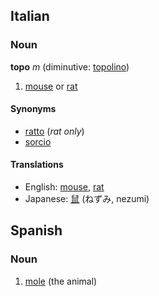 ==Italian==
===Noun===
'''topo''' ''m'' (diminutive: [[topolino]])

# [[mouse]] or [[rat]]<!-- only one sense but two English translations - do not separate -->

====Synonyms====
*[[ratto]] (''rat only'')
*[[sorcio]]

====Translations====
*English: [[mouse]], [[rat]]
*Japanese: [[鼠]] (ねずみ, nezumi)

==Spanish==
===Noun===
#[[mole]] (the animal)
